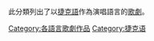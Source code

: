 此分類列出了以[[捷克語|捷克語]]作為演唱語言的[[歌劇|歌劇]]。

[[Category:各語言歌劇作品|Category:各語言歌劇作品]]
[[Category:捷克语|Category:捷克语]]